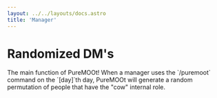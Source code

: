 ```yaml
---
layout: ../../layouts/docs.astro
title: 'Manager'
---
```



# Randomized DM's

<Command name='/puremoot [day]' admin={true}>
	The main function of PureMOOt! When a manager uses the `/puremoot` command on
	the `[day]`th day, PureMOOt will generate a random permutation of people that
	have the "cow" internal role.
</Command>